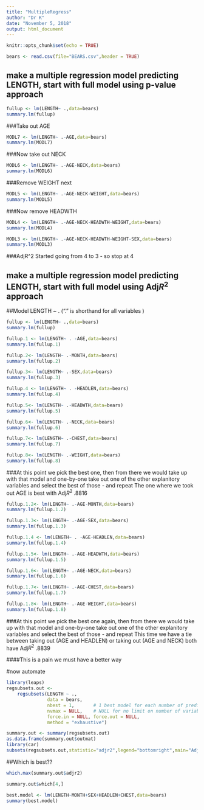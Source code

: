 ```yaml
---
title: "MultipleRegress"
author: "Dr K"
date: "November 5, 2018"
output: html_document
---
```


```r
knitr::opts_chunk$set(echo = TRUE)
```
```r
bears <- read.csv(file="BEARS.csv",header = TRUE)
```
## make a multiple regression model predicting LENGTH, start with full model using p-value approach   

```r
fullup <- lm(LENGTH~ .,data=bears)
summary.lm(fullup)
```
###Take out AGE  

```r
MODL7 <- lm(LENGTH~ .-AGE,data=bears)
summary.lm(MODL7)
```
###Now take out NECK  

```r
MODL6 <- lm(LENGTH~ .-AGE-NECK,data=bears)
summary.lm(MODL6)
```
###Remove WEIGHT next
```r
MODL5 <- lm(LENGTH~ .-AGE-NECK-WEIGHT,data=bears)
summary.lm(MODL5)
```
###Now remove HEADWTH    

```r
MODL4 <- lm(LENGTH~ .-AGE-NECK-HEADWTH-WEIGHT,data=bears)
summary.lm(MODL4)
```

```r
MODL3 <- lm(LENGTH~ .-AGE-NECK-HEADWTH-WEIGHT-SEX,data=bears)
summary.lm(MODL3)
```

###AdjR^2 Started going from 4 to 3 - so stop at 4



## make a multiple regression model predicting LENGTH, start with full model using Adj$R^2$ approach 



##Model LENGTH ~ .     ("." is shorthand for all variables )

```r
fullup <- lm(LENGTH~ .,data=bears)
summary.lm(fullup)
```
```r
fullup.1 <- lm(LENGTH~ . -AGE,data=bears)
summary.lm(fullup.1)
```
```r
fullup.2<- lm(LENGTH~ .-MONTH,data=bears)
summary.lm(fullup.2)
```

```r
fullup.3<- lm(LENGTH~ .-SEX,data=bears)
summary.lm(fullup.3)
```
```r
fullup.4 <- lm(LENGTH~ . -HEADLEN,data=bears)
summary.lm(fullup.4)
```
```r
fullup.5<- lm(LENGTH~ .-HEADWTH,data=bears)
summary.lm(fullup.5)
```

```r
fullup.6<- lm(LENGTH~ .-NECK,data=bears)
summary.lm(fullup.6)
```
```r
fullup.7<- lm(LENGTH~ .-CHEST,data=bears)
summary.lm(fullup.7)
```

```r
fullup.8<- lm(LENGTH~ .-WEIGHT,data=bears)
summary.lm(fullup.8)
```
  
###At this point we pick the best one, then from there we would take up with that model and one-by-one take out one of the other explanitory variables and select the best of those - and repeat  The one where we took out AGE is best  with Adj$R^2$ .8816

```r
fullup.1.2<- lm(LENGTH~ .-AGE-MONTH,data=bears)
summary.lm(fullup.1.2)
```

```r
fullup.1.3<- lm(LENGTH~ .-AGE-SEX,data=bears)
summary.lm(fullup.1.3)
```
```r
fullup.1.4 <- lm(LENGTH~ . -AGE-HEADLEN,data=bears)
summary.lm(fullup.1.4)
```
```r
fullup.1.5<- lm(LENGTH~ .-AGE-HEADWTH,data=bears)
summary.lm(fullup.1.5)
```

```r
fullup.1.6<- lm(LENGTH~ .-AGE-NECK,data=bears)
summary.lm(fullup.1.6)
```
```r
fullup.1.7<- lm(LENGTH~ .-AGE-CHEST,data=bears)
summary.lm(fullup.1.7)
```

```r
fullup.1.8<- lm(LENGTH~ .-AGE-WEIGHT,data=bears)
summary.lm(fullup.1.8)
```
###At this point we pick the best one again, then from there we would take up with that model and one-by-one take out one of the other explanitory variables and select the best of those - and repeat  This time we have a tie between taking out (AGE and HEADLEN) or taking out (AGE and NECK) both have Adj$R^2$ .8839  
  
####This is a pain we must have a better way  
  
#now automate


```r
library(leaps)
regsubsets.out <-
    regsubsets(LENGTH ~ .,
               data = bears,
               nbest = 1,       # 1 best model for each number of predictors
               nvmax = NULL,    # NULL for no limit on number of variables
               force.in = NULL, force.out = NULL,
               method = "exhaustive")

summary.out <- summary(regsubsets.out)
as.data.frame(summary.out$outmat)
library(car)
subsets(regsubsets.out,statistic="adjr2",legend="bottomright",main="Adjusted R^2")
```
  
##Which is best??  

```r
which.max(summary.out$adjr2)
```
```r
summary.out$which[4,]
```

```r
best.model <- lm(LENGTH~MONTH+SEX+HEADLEN+CHEST,data=bears)
summary(best.model)
```

